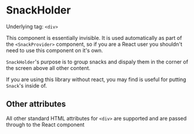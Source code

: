 
<Meta title="V3/SnackHolder" component={SnackHolder} />

# SnackHolder

Underlying tag: `<div>`

This component is essentially invisible. It is used automatically as part of the `<SnackProvider>` component, so if you are a React user you shouldn't need to use this component on it's own.

`SnackHolder`'s purpose is to group snacks and dispaly them in the corner of the screen above all other content.

If you are using this library without react, you may find is useful for putting `Snack`'s inside of.

<Canvas>
  <Story name="Default Usage">
    <SnackHolder />
  </Story>
</Canvas>

<RenderHtmlMarkup component="V3/SnackHolder" story="Default Usage" />

<ArgsTable of={SnackHolder} />

## Other attributes

All other standard HTML attributes for `<div>` are supported and are passed through to the React component
